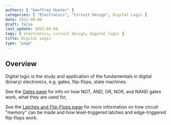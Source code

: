 ```yaml
---
authors: [ "Geoffrey Hunter" ]
categories: [ "Electronics", "Circuit Design", Digital Logic ]
date: 2012-08-06
draft: false
last_update: 2023-04-04
tags: [ electronics, circuit design, digital logic ]
title: Digital Logic
type: "page"
---
```


## Overview

Digital logic is the study and application of the fundamentals in digital (binary) electronics, e.g. gates, flip-flops, state machines.

See the [Gates page](/electronics/circuit-design/digital-logic/gates/) for info on how NOT, AND, OR, NOR, and NAND gates work, what they are used for, 

See the [Latches and Flip-Flops page](/electronics/circuit-design/digital-logic/latches-and-flip-flops/) for more information on how circuit "memory" can be made and how level-triggered latches and edge-triggered flip-flops work.